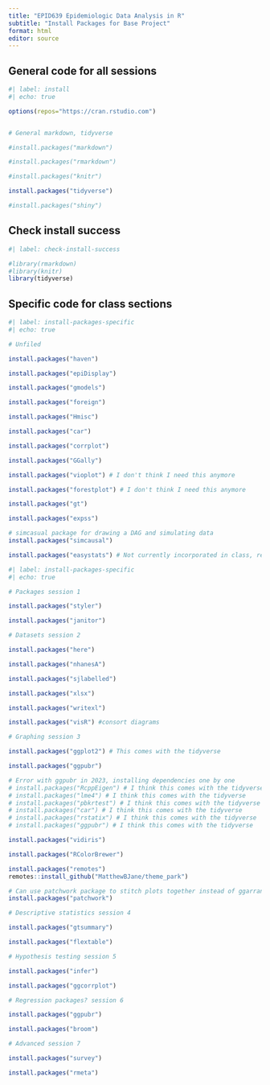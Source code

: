 ```yaml
---
title: "EPID639 Epidemiologic Data Analysis in R"
subtitle: "Install Packages for Base Project"
format: html
editor: source
---
```



## General code for all sessions

```r
#| label: install
#| echo: true

options(repos="https://cran.rstudio.com")


# General markdown, tidyverse

#install.packages("markdown")

#install.packages("rmarkdown")

#install.packages("knitr")

install.packages("tidyverse")

#install.packages("shiny")

```
## Check install success

```r
#| label: check-install-success

#library(rmarkdown)
#library(knitr)
library(tidyverse)

```

## Specific code for class sections


```r
#| label: install-packages-specific
#| echo: true

# Unfiled

install.packages("haven")

install.packages("epiDisplay")

install.packages("gmodels")

install.packages("foreign")

install.packages("Hmisc")

install.packages("car")

install.packages("corrplot")

install.packages("GGally")

install.packages("vioplot") # I don't think I need this anymore

install.packages("forestplot") # I don't think I need this anymore

install.packages("gt")

install.packages("expss")

# simcasual package for drawing a DAG and simulating data
install.packages("simcausal")

install.packages("easystats") # Not currently incorporated in class, recommended by 2023 GSIs
```


```r
#| label: install-packages-specific
#| echo: true

# Packages session 1

install.packages("styler")

install.packages("janitor")

# Datasets session 2

install.packages("here")

install.packages("nhanesA")

install.packages("sjlabelled")

install.packages("xlsx")

install.packages("writexl")

install.packages("visR") #consort diagrams

# Graphing session 3

install.packages("ggplot2") # This comes with the tidyverse 

install.packages("ggpubr") 

# Error with ggpubr in 2023, installing dependencies one by one
# install.packages("RcppEigen") # I think this comes with the tidyverse 
# install.packages("lme4") # I think this comes with the tidyverse 
# install.packages("pbkrtest") # I think this comes with the tidyverse 
# install.packages("car") # I think this comes with the tidyverse 
# install.packages("rstatix") # I think this comes with the tidyverse 
# install.packages("ggpubr") # I think this comes with the tidyverse 

install.packages("vidiris")

install.packages("RColorBrewer")

install.packages("remotes")
remotes::install_github("MatthewBJane/theme_park")

# Can use patchwork package to stitch plots together instead of ggarrange() !!!
install.packages("patchwork")

# Descriptive statistics session 4

install.packages("gtsummary")

install.packages("flextable")

# Hypothesis testing session 5

install.packages("infer")

install.packages("ggcorrplot")

# Regression packages? session 6

install.packages("ggpubr")

install.packages("broom")

# Advanced session 7

install.packages("survey")

install.packages("rmeta")

```




